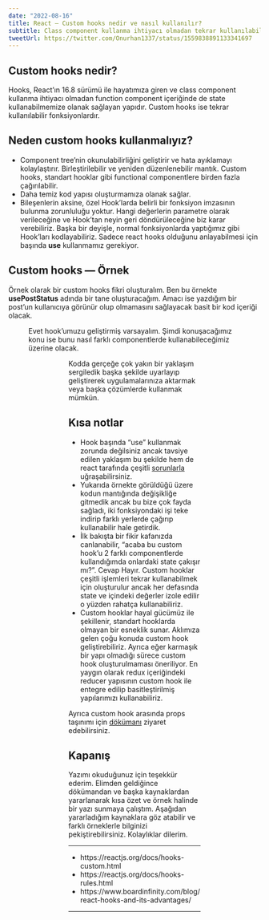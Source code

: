 ```yaml
---
date: "2022-08-16"
title: React — Custom hooks nedir ve nasıl kullanılır?
subtitle: Class component kullanma ihtiyacı olmadan tekrar kullanılabilir fonksiyonlardır.
tweetUrl: https://twitter.com/Onurhan1337/status/1559838891133341697
---
```


## Custom hooks nedir?

Hooks, React’ın 16.8 sürümü ile hayatımıza giren ve class component kullanma ihtiyacı olmadan function component içeriğinde de state kullanabilmemize olanak sağlayan yapıdır. Custom hooks ise tekrar kullanılabilir fonksiyonlardır.

## Neden custom hooks kullanmalıyız?

<ul>

<li> Component tree’nin okunulabilirliğini geliştirir ve hata ayıklamayı kolaylaştırır.
Birleştirilebilir ve yeniden düzenlenebilir mantık. Custom hooks, standart hooklar gibi functional componentlere birden fazla çağırılabilir.</li>

<li> Daha temiz kod yapısı oluşturmamıza olanak sağlar.</li>

<li> Bileşenlerin aksine, özel Hook’larda belirli bir fonksiyon imzasının bulunma zorunluluğu yoktur. Hangi değerlerin parametre olarak verileceğine ve Hook’tan neyin geri döndürüleceğine biz karar verebiliriz. Başka bir deyişle, normal fonksiyonlarda yaptığımız gibi Hook’ları kodlayabiliriz. Sadece react hooks olduğunu anlayabilmesi için başında <strong>use</strong> kullanmamız gerekiyor. </li>

</ul>

## Custom hooks — Örnek

Örnek olarak bir custom hooks fikri oluşturalım. Ben bu örnekte <strong>usePostStatus</strong> adında bir tane oluşturacağım. Amacı ise yazdığım bir post’un kullanıcıya görünür olup olmamasını sağlayacak basit bir kod içeriği olacak.

<Figure
  width={600}
  src="/blog/custom-hooks/code-1.png"
/>

Evet hook’umuzu geliştirmiş varsayalım. Şimdi konuşacağımız konu ise bunu nasıl farklı componentlerde kullanabileceğimiz üzerine olacak.

<Figure
  width={600}
  src="/blog/custom-hooks/code-2.png"
/>

<Figure
  width={600}
  src="/blog/custom-hooks/code-3.png"
/>

Kodda gerçeğe çok yakın bir yaklaşım sergiledik başka şekilde uyarlayıp geliştirerek uygulamalarınıza aktarmak veya başka çözümlerde kullanmak mümkün.

## Kısa notlar

<ul>
<li>Hook başında “use” kullanmak zorunda değilsiniz ancak tavsiye edilen yaklaşım bu şekilde hem de react tarafında çeşitli <a className="text-black underline" href="https://reactjs.org/docs/hooks-rules.html" target="_blank">sorunlarla</a> uğraşabilirsiniz. </li>

<li> Yukarıda örnekte görüldüğü üzere kodun mantığında değişikliğe gitmedik ancak bu bize çok fayda sağladı, iki fonksiyondaki işi teke indirip farklı yerlerde çağırıp kullanabilir hale getirdik. </li>

<li> İlk bakışta bir fikir kafanızda canlanabilir, “acaba bu custom hook’u 2 farklı componentlerde kullandığımda onlardaki state çakışır mı?”. Cevap Hayır. Custom hooklar çeşitli işlemleri tekrar kullanabilmek için oluşturulur ancak her defasında state ve içindeki değerler izole edilir o yüzden rahatça kullanabiliriz.</li>

<li> Custom hooklar hayal gücümüz ile şekillenir, standart hooklarda olmayan bir esneklik sunar. Aklımıza gelen çoğu konuda custom hook geliştirebiliriz. Ayrıca eğer karmaşık bir yapı olmadığı sürece custom hook oluşturulmaması öneriliyor. En yaygın olarak redux içeriğindeki reducer yapısının custom hook ile entegre edilip basitleştirilmiş yapılarımızı kullanabiliriz.</li>
</ul>

Ayrıca custom hook arasında props taşınımı için <a className="text-black underline" href="https://reactjs.org/docs/hooks-custom.html" target="_blank">dökümanı</a> ziyaret edebilirsiniz.

## Kapanış

Yazımı okuduğunuz için teşekkür ederim. Elimden geldiğince dökümandan ve başka kaynaklardan yararlanarak kısa özet ve örnek halinde bir yazı sunmaya çalıştım. Aşağıdan yararladığım kaynaklara göz atabilir ve farklı örneklerle bilginizi pekiştirebilirsiniz. Kolaylıklar dilerim.

---

<ul>

<li> https://reactjs.org/docs/hooks-custom.html </li>
<li> https://reactjs.org/docs/hooks-rules.html </li>
<li> https://www.boardinfinity.com/blog/react-hooks-and-its-advantages/ </li>

</ul>

---
